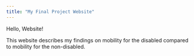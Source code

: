 ```yaml
---
title: "My Final Project Website"
---
```


Hello, Website!

This website describes my findings on mobility for the disabled compared to mobility for the non-disabled.
